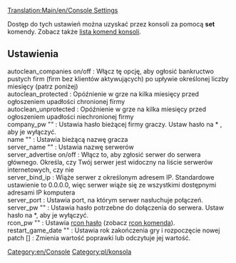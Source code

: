 [[Translation:Main/en/Console Settings]]

Dostęp do tych ustawień można uzyskać przez konsoli za pomocą '''set''' komendy. Zobacz także [[Main/pl/Komendy Konsoli|lista komend konsoli]].
== Ustawienia ==
; autoclean_companies on/off : Włącz tę opcję, aby ogłosić bankructwo pustych firm (firm bez klientów aktywujących) po upływie określonej liczby miesięcy (patrz poniżej)
; autoclean_protected <months> : Opóźnienie w grze na kilka miesięcy przed ogłoszeniem upadłości chronionej firmy
; autoclean_unprotected <months> : Opóźnienie w grze na kilka miesięcy przed ogłoszeniem upadłości niechronionej firmy
; company_pw "<password>" : Ustawia hasło bieżącej firmy graczy. Ustaw hasło na * , aby je wyłączyć.
; name "<playername>" : Ustawia bieżącą nazwę gracza
; server_name "<name>" : Ustawia nazwę serwerów
; server_advertise on/off : Włącz to, aby zgłosić serwer do serwera głównego. Określa, czy Twój serwer jest widoczny na liście serwerów internetowych, czy nie
; server_bind_ip <ip> : Wiąże serwer z określonym adresem IP. Standardowe ustawienie to 0.0.0.0, więc serwer wiąże się ze wszystkimi dostępnymi adresami IP komputera
; server_port <port> : Ustawia port, na którym serwer nasłuchuje połączeń.
; server_pw "<password>" : Ustawia hasło potrzebne do dołączenia do serwera. Ustaw hasło na *, aby je wyłączyć.
; rcon_pw "<password>" : Ustawia [[Main/en/Serwer dedykowany/Pl#Kontrolowanie serwera za pomocą rcon|rcon hasło]] (zobacz [[Main/en/Serwer dedykowany/Pl#Kontrolowanie serwera za pomocą rcon|rcon komenda]]).
; restart_game_date "<year>" : Ustawia rok zakończenia gry i rozpoczęcie nowej
; patch <patch_name> [<value>] : Zmienia wartość poprawki lub odczytuje jej wartość.

[[Category:en/Console]] [[Category:pl/konsola]]